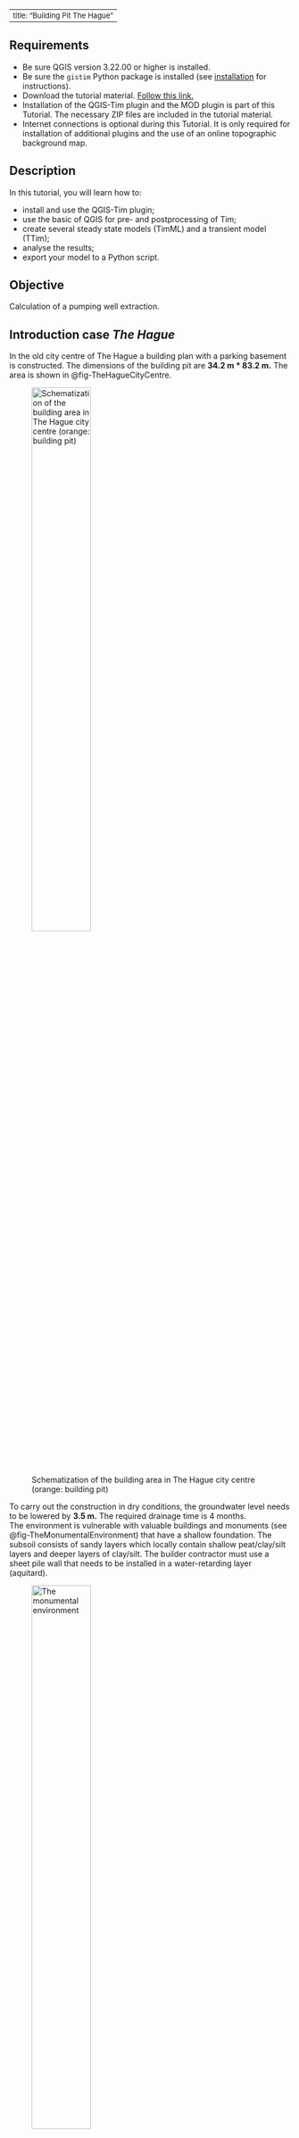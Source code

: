<style>
r { color: Red }
o { color: Orange }
g { color: Green }
b { color: Blue }
y { color: Yellow }
gr { color: Gray }
</style>

<style>
ul.a {list-style-type: circle;}
ul.b {list-style-type: disc;}
ul.c {list-style-type: square;}
ol.d {list-style-type: armenian;}
ol.e {list-style-type: cjk-ideographic;}
ol.f {list-style-type: decimal;}
ol.g {list-style-type: decimal-leading-zero;}
ol.h {list-style-type: georgian;}
ol.i {list-style-type: hebrew;}
ol.j {list-style-type: hiragana;}
ol.k {list-style-type: hiragana-iroha;}
ol.l {list-style-type: katakana;}
ol.m {list-style-type: katakana-iroha;}
ol.n {list-style-type: lower-alpha;}
ol.o {list-style-type: lower-greek;}
ol.p {list-style-type: lower-latin;}
ol.q {list-style-type: lower-roman;}
ol.r {list-style-type: upper-alpha;}
ol.s {list-style-type: upper-greek;}
ol.t {list-style-type: upper-latin;}
ol.u {list-style-type: upper-roman;}
ol.v {list-style-type: none;}
ol.w {list-style-type: inherit;}
</style>

<!--
<ul class="a">
  <li>Circle type</li>
  <li>Tea</li>
  <li>Coca Cola</li>
</ul>
-->

---
title: "Building Pit The Hague "
---

## Requirements
- Be sure QGIS version 3.22.00 or higher is installed.
- Be sure the ``gistim`` Python package is installed (see [installation](install.qmd) for instructions).
- Download the tutorial material. <a href="https://deltares.thegood.cloud/s/JWsmtC82zZjSRx3" target="_blank">Follow this link.</a>
- Installation of the QGIS-Tim plugin and the MOD plugin is part of this Tutorial. The necessary ZIP files are included in the tutorial material.
- Internet connections is optional during this Tutorial. It is only required for installation of additional plugins and the use of an online topographic background map.

## Description
In this tutorial, you will learn how to:

- install and use the QGIS-Tim plugin;
- use the basic of QGIS for pre- and postprocessing of Tim;
- create several steady state models (TimML) and a transient model (TTim);
- analyse the results;
- export your model to a Python script.

## Objective
Calculation of a pumping well extraction.

## Introduction case *The Hague*
In the old city centre of The Hague a building plan with a parking basement is constructed.
The dimensions of the building pit are **34.2 m * 83.2 m.** The area is shown in @fig-TheHagueCityCentre.

![Schematization of the building area in The Hague city centre (orange: building pit)](figures/tutorial/photo-TheHagueCityCentre.png){width=50% #fig-TheHagueCityCentre fig-align="left"}

To carry out the construction in dry conditions, the groundwater level needs to be lowered by **3.5 m.** The required drainage time is 4 months. <br>
The environment is vulnerable with valuable buildings and monuments (see @fig-TheMonumentalEnvironment) that have a shallow foundation. The subsoil consists of sandy layers which locally contain shallow peat/clay/silt layers and deeper layers of clay/silt. The builder contractor must use a sheet pile wall that needs to be installed in a water-retarding layer (aquitard).

![The monumental environment](figures/tutorial/photo-TheMonumentalEnvironment.png){width=50% #fig-TheMonumentalEnvironment fig-align="left"}

**The questions to be elaborated in the hydrogeological advice is:** <br>
*"How deep should a sheet pile wall be placed to prevent damage? Can risks arise from a leak?"*

Applications of a sheet pile wall (with a hydraulic resistance of 100 days) and a concrete cut off wall (with a hydraulic resistance of 1000 days) need to be studied.

The soil profile has been investigated with borings and CPTs. An example of a CPT is shown in @fig-CPT01.

![CPT to a depth of NAP -20 m](figures/tutorial/figure-CPT01.png ){width=70% #fig-CPT01 fig-align="left"}

The interpretation of the CPT and borings gives the following soil layer scheme:

- The soil mainly consists of fine sand in Holocene layers (max depth NAP -15 m) and coarse sand in deeper Pleistocene layers.
- Just below the groundwater level (NAP -0.5 m), there is an approximately 1.5 m thick peat/clay/silt layer (not in CPT).
- The layer between NAP –5.5 m and –8.5 m consists of clay lenses. There is little certainty about the resistance of that layer.
- Between NAP –13 m and –15 m there is a clay/silt layer.

Based on experience in this region, the following geohydrological schematization is known (@tbl-GeohydrologicalModelSubsoil). The layer depth is indicated relative to the groundwater level of NAP-0.5m, because only that part is relevant for our model. In @tbl-GeohydrologicalModelSubsoil c = vertical hydraulic resistance, k= horizontal permeability, S’= specific storage: :

<style scoped>
table {
  font-size: 13px;
}
</style>
|Cluster|Layer type|Layer Bottom|c|k|S’|
|:-:|--:|--:|--:|--:|--:|
|||[m-REF]|[days]|[m/day]|[1/m]|
|1|Aquitard|-1|3000||0.01|
||Aquifer|-5||10|0.00025|
|2|Aquitard|-8|40||0.0002|
||Aquifer|-13||10|0.00005|
|3|Aquitard|-15|100||0.001|
||Aquifer|-60||25|0.00001|
: Geohydrological model of the subsoil {#tbl-GeohydrologicalModelSubsoil}

According to <a href="https://www.dinoloket.nl" target="_blank">DINO loket</a> the average groundwater level on site is NAP -0.5 m. There are strict demands from authorities for allowable groundwater lowering. The maximum allowed drawdown outside the construction pit is 0.1 m. <br> To perform the calculation, dewatering is schematized to 8 wells. **Tip: Don't place the wells in the model too close to the sheet piles.** <br>

Tasks:

- Which element from the Tim package would you use to place the wells and sheet piles?
- Do you need to install sheet piles deep (in sand layers of aquifer 1 and 2) or shallow (only in the first sand layer of aquifer 1)?
- Investigate the effect of the presence of a lower or higher hydraulic resistance in the layer between NAP -5.5 m and -8.5 m.
- Estimate the extraction rate to keep the building pit dry.
- What are the risks? Look at the groundwater drawdown outside the construction pit in situations with different sheet pile depth.
- Also check for point leaks. Model these leaks with a hole in the sheet pile in the southwest corner of the area.

## Getting Started
Let's first configure the gistim python installation again, to be sure that QGIS can find the gistim software.

(@) Open the Deltaforge prompt (search in Windows Start for "Deltaforge Prompt"). A black window pops up.
(@) In this window type ``python -m gistim configure`` and press ENTER.
(@) You can close this window now.
(@) Launch QGIS from your START menu, from your desktop or click on …\\QGIS3.28.0\\bin\\qgis-bin.exe.

> **Intermezzo:** *QGIS language settings*
>
> Perhaps your QGIS was installed in another language than English. Because the Tutorial refers to the English version, let’s change to English.
>
> a. From the main menu click on *Settings* and select *Options* (e.g. in Dutch *Extra* and *Opties*).
> a. In the new window go to the *General section* (Dutch: *Algemeen*) on the left.
> a. Check the box to allow *Override System Locale* (Dutch: *Landinstellingen negeren*) and expand this sub menu.
> a. From the drop-down menu *“User interface translation”* (Dutch: *Vertaling gebruikers-interface*) select *American English* and click *OK*.
> a. Close QGIS and open it again to activate your language change.

We start with the creation of a new QGIS project.

(@) From the main menu click on *Project* and select *New*.

The case in this tutorial is located in The Netherlands, so next we select the appropriate projection.

(@) From the main menu click on *Project* and select *Properties*.
(@) In the *Properties* window select the category *CRS*, search for “EPSG:28992” and you find “Amersfoort / RD New”. Select this option and click the *Apply* button, followed by the *OK* button to close the window.

> In case your work is mostly in The Netherlands and in the “Amersfoort / RD New” projection, consider making this your default projection.
>
> - From the main menu click on *Settings* and select *Options...*.
> - In the section *CRS and Transforms* select *CRS (handling)*, pick the radio button *Use a default CRS* and select “EPSG:28992 -Amersfoort / RD New”.
> - Click OK.
> - Close this window.

### Install plugins
This is the moment to download/import four plugins needed for this tutorial. This is the list:

- the QGIS-Tim plugin. The development version, imported from a ZIP file.
- the iMOD plugin. The development version, imported from a ZIP file.
- the Value Tool. The official version, installed via the Plugin Manager of QGIS (internet connection required).
- the PDOK plugin. The official version, installed via the Plugin Manager of QGIS (internet connection required). This plugin gives access to a large database from which we will load the topographic maps and use the navigation option.

(@) Go to *Plugins* from the main menu and select *Manage and Install Plugins…* to open the plugin window.
(@) On the left section select *Install from ZIP*.
(@) Click the *Browse* button (![](figures/tutorial/button-Qgis-browse.png){width=4%}) and from the tutorial dataset select the ZIP file "QGIS-Tim_Tutorial-TheHague\\QGIS-iMOD-plugin.zip".
(@) Click *Install Plugin*.
(@) In the same way, install the QGIS-Tim plugin using the ZIP file "QGIS-Tim_Tutorial-TheHague\\QGIS-Tim-plugin.zip".

If you have an internet connection continue with the installation of the next two plugins from the QGIS plugin library.

(@) From the left section, select the group *All* to see all available plugins.
(@) Search for “Value Tool” and install it.
(@) Search for “PDOK services plugin” and install it.
(@) Make sure that under *Plugins > Manage and Install Plugins > Installed* now the 4 added plugins are checked.
(@) *Close* the Plugins window.

See in the toolbar section of QGIS that the plugins are installed:

- iMOD Toolbar ![](figures/tutorial/button_iMOD-Toolbar.png){width=30%}
- QGIS-Tim ![](figures/tutorial/button-Qgis-tim.png){width=4%}
- Value Tool ![](figures/tutorial/button_valuetool.png){width=4%}
- PDOK Services Plugin ![](figures/tutorial/button-PDOK.png){width=4%}

Further in this Tutorial we will use some default toolbars that might be hidden at the moment. Let's check that and unhide if necessary.

(@) Select *View* from the main menu and choose *Panels* and be sure these two toolbars are checked: <br> - Layers <br> - Browser.
(@) Select *View* from the main menu and choose *Toolbars* and be sure these three toolbars are checked: <br> - Advanced Digitizing Toolbar <br> - Snapping Toolbar <br> - Attributes Toolbar.

### Prepare your project
For navigation purposes, let's load a topographic map for The Netherlands from the online PDOK database.

> No internet connection? Follow the next steps to import a simple PNG file as a background.
>
> - Go to *Layer* in the main menu, go to *Add layer* and select *Add Raster layer*.
> - Use the *Browse* button (![](figures/tutorial/button-Qgis-browse.png){width=4%}) and from the tutorial material select “…\\QGIS-Tim_Tutorial-TheHague\\TopographicMapTheHague.png”.
> - Click on *Add* and *Close* the window.
> - If you do not see the map, select the layer "TopographicMapTheHague", click your right mouse button and select "Zoom to Layer(s)".
> - Continue after step @continuewithoutinternet.

(@) If you do have an internet connection click on the PDOK plugin button (![](figures/tutorial/button-PDOK.png){width=4%}) to open the "PDOK Services Plugin" window.
(@) From the tab *PDOK Services* search for "pastel" and you will find a WMTS type layer called "BRT Achtergrondkaart WMTS".
(@) Select the layer.
(@) In the section "laag toevoegen" click the button *Onder*.
(@) Close the PDOK window.

Our project area is in the centre of the city of The Hague so let's navigate to that city using the PDOK plugin.

(@) Type "Parkstraat" in the PDOK search field, near the PDOK button (![](figures/tutorial/button-PDOK-search.png){width=20%})
(@continuewithoutinternet) One of the locations PDOK will find is "Parkstraat, 's-Gravenhage". Click on it and QGIS will fly you to the project location.

Let's now open a shape file containing the circumference of the building location.

(@) Go to *Layer* in the main menu, go to *Add layer* and select *Add Vector layer*.
(@) Use the *Browse* button (![](figures/tutorial/button-Qgis-browse.png){width=4%}) and from the tutorial material select “…\\QGIS-Tim_Tutorial-TheHague\\building_pit.shp”.
(@) Click on *Add* and *Close* the window.

![](figures/tutorial/emoji-tip.png){width=3%} **Tip:** a fast alternative for adding layers: from the menu *View > Toolbar* add the *Manage Layers Toolbar* and use the button ![](figures/tutorial/button-Qgis-VectorLayer.png){width=4%}.

(@) In the *Layers* panel on the left, select the layer "building_pit".
(@) Click your right mouse button and from the menu select *Properties*.
(@) In the new window go to the section *Symbology* on the left and try to pick a polygon style with only a contour color.
(@) Click on *OK* a to save and close the window.

Let's save this project to be able to return to it later or in case of a crash of QGIS.

(@) Go to *Project* in the main menu, select *Save As* and select a folder and a file name for your project, e.g. “…\\QGIS-Tim_Tutorial-TheHague\\TheHague.qgz”

### Open the QGIS-Tim panel
Now we are ready to activate the QGIS-Tim plugin.

(@) Click on the QGIS-Tim plugin button (![](figures/tutorial/button-Qgis-tim.png){width=4%}) and the QGIS-Tim panel appears.
(@) Go to the tab *GeoPackage*. <br> Here we will create an empty database (geopackage) to store all elements and parameters for the model.
(@) Click the *New* button to create the GeoPackage and save it for instance in the folder with your tutorial data, e.g. "..\\QGIS-Tim_Tutorial-TheHague\\case-TheHague.gpkg".

Your window looks like in @fig-Panel-QGIS-Tim_v02.

![QGIS-Tim panel](figures/tutorial/Panel-QGIS-Tim_v02.png){width=50% #fig-Panel-QGIS-Tim_v02 fig-align="left"}

(@) Check in the *Layers* panel on the left that your new geopackage is added as a group. <br> A sub group **timml** for the steady state model input, the sub group **ttim** for the transient model input and a series of output formats (vector/mesh/raster).

If you had no introduction to the Tim plugin, read the Intermezzo below for a general explanation of the components.

> **Intermezzo:** *introduction Tabs on the Tim panel*
>
> a. GeoPackage: an overview of the elements in your geopackage. In case you switch to transient modelling, an extra column with *ttim* elements is added.
> a. Elements: a list of 14 Tim elements from which you can build your model.
> a. Compute: here you can define your domain and cell size, decide if your model is transient or not and change the output name.
> a. Extract: open an existing 3d geohydrological model (NC file) and extract the data for your project area.

Let's save this project to be able to return to it later or in case of a crash of QGIS.

(@) Go to *Project* in the main menu, select *Save As* and select a folder and a file name for your project, e.g. “…\\QGIS-Tim_Tutorial-TheHague\\TheHague.qgz”

## Start your Tim model
To get an idea of the parameterization of our Aquifer we can use the layer information available from the LHM database (Landelijk hydrologisch model). That model provides 3D geological layering within The Netherlands and the corresponding geological parameterization (permeability, resistance, thickness).

An example of parameter values near our building pit area is presented in @tbl-SubsoilCharacteristicsLHM. In each LHM layer the Aquitard information is positioned on top of Aquifer.

| fid <br> -| layer <br> -| aquitard <br> c| aquitard <br> npor| aquitard <br> s| aquifer <br> k| aquifer <br> npor| aquifer <br> s| aquifer <br> top| aquifer <br> bottom| semiconf <br> top| semiconf <br> head|
|---|---|:--:|:--:|:--:|:--:|:--:|:--:|:-:|:--:|:--:|:--:|
|     0    |     0    |  |  |  |  |  |  |  |  |  |  |
|     1    |     1    |     287    |  |  |     62.37    |  |  |     -18.97    |     -38.30    |  |  |
|     2    |     2    |     1    |  |  |     37.94    |  |  |     -38.30    |     -60.54    |  |  |
|     3    |     3    |     3056    |  |  |     13.21    |  |  |     -66.62    |     -77.50    |  |  |
|     4    |     4    |     708    |  |  |     9.25    |  |  |     -84.59    |     -88.38    |  |  |
|     5    |     5    |     3143    |  |  |     10.94    |  |  |     -106.06    |     -120.63    |  |  |
|     6    |     6    |     8092    |  |  |     5.68    |  |  |     -151.11    |     -254.94    |  |  |
|     7    |     7    |     17752    |  |  |     3.10    |  |  |     -307.82    |     -390.71    |  |                |
: The characteristics of the subsoil based on LHM data (example, your values may differ) {#tbl-SubsoilCharacteristicsLHM}

A choice should be made at which depth the hydrogeological base is chosen for this project. Where high aquifer k is followed by a large aquifer c the base is chosen. For this case the base is chosen at -60.5 m (all depth data in @tbl-SubsoilCharacteristicsLHM are m NAP). As you can see, values for Holocene layers are not available here and thus not displayed in LHM results. <br><br>
Aquitard resistance in the city is quite high, so a value of 3000 days is best guess from experience. <br><br>
For marine deposits at -12 a value of 50 to 100 days per meter layer thickness is a proper choice. The permeability of fine Holocene sand is chosen at 10 m/d.

We are now ready to define our first steady state model by parameterizing our Aquifer.

(@) From the *Layers* panel, select the layer *timml Aquifer:Aquifer*.
(@) Click your right mouse button and from the menu select *Open Attribute table* (![](figures/tutorial/button-Qgis-OpenAttributeTable.png){width=3%}). Search for the same icon somewhere on the *Attributes Toolbar*.
(@) Switch to the editing mode in the table with a click on (![](figures/tutorial/button-Qgis-AttributeTable-StartEditingMode.png ){width=4%}) *Toggle Editing*.
(@) Then by clicking 3 times on (![](figures/tutorial/button-Qgis-AttributeTable-AddFeature.png){width=4%}) *Add feature* you will see new rows are added.
(@) Now you are able to fill in the desired values shown in @fig-AquiferAttrTable_v01. <br>
**NB! Do not fill in column FID. 'Autogenerate' will take care.**

![The characteristics of the aquifer](figures/tutorial/Panel-Timml AquiferAttrTable_v01.png){width=70% #fig-AquiferAttrTable_v01}

**NB!** Closing this table window with the ![](figures/tutorial/Button_CloseWindow.png){width=2.5%} will not save the filled in data or stop the editing mode!

(@) Click on the *Save-Edits* button (![](figures/tutorial/button_SavelayerEdits.png){width=3%}) to save you data during the process or click on the *Toggle Editing Mode* button (![](figures/tutorial/button-Qgis-AttributeTable-StartEditingMode.png ){width=4%}) to stop edditing and QGIS askes you if your changes should be saved.
(@) Now you can close the Attribute Table window.

In the QGIS-Tim Window we now introduce the following elements for ground water modelling in the QGIS-Tim tab *Element*:

- Leaky Line Doublet
- Well

### Adding a Leaky Line Doublet

(@) In the QGIS-Tim window go to tab *Elements* and select the button *Leaky Line Doublet*.
(@) Fill in the name of the layer in the pop-up panel, e.g. 'sheet_pile', and click *OK* and this new Layer is added to the *Layers* panel.

First, we will *draw* the location of the sheet pile before *adding* the parameter values.

(@) In the *Layers* panel right click on the layer ![](figures/tutorial/figure_Leakylinedoublet_icon.png){width=4%} *timml Leaky Line Doublet:sheet_pile* and start the editing mode by clicking the *Toggle Editing* button (![](figures/tutorial/button-Qgis-AttributeTable-StartEditingMode.png ){width=4%}).

Two important remarks before drawing the sheet pile:

- Start drawing at the most southern corner of the building pit to make a variation for an extra purpose later on in this tutorial.
- In order to make a closed area surrounded with the sheet piles, the first and last point must have the same coordinate and intersect. For this we must activate the Snapping option in QGIS.

(@) In the main menu go to *Project* and select *Snapping Options..*.
(@) From the new toolbar (see @fig-button_ToolbarSnappingSettings), click on the *Enable Snapping* button (![](figures/tutorial/button_EnableSnapping.png){width=3%}).

![Switching on snapping options](figures/tutorial/button_ToolbarSnappingSettings.png){width=90% #fig-button_ToolbarSnappingSettings}

(@) Then select the *Add line feature* icon (![](figures/tutorial/button_AddLineFeature.png){width=3%}) to start the drawing of the sheet pile.
(@) Draw the sheet pile around the building pit (start south corner) with your left mouse button and close the feature on the first point.
(@) In the pop-up window fill in the resistance (1000 d, see \* below) and layer number (layer=0, see \*\* below) as in @fig-LeakylinedoubletFeatureAttributes and click OK to close the window.

![The characteristics of the Leaky line doublet](figures/tutorial/figure_LeakylinedoubletFeatureAttributes.png){width=60% #fig-LeakylinedoubletFeatureAttributes fig-align="left"}

> Remarks to the provided values: <br>
> \* Because of a known issue in the TimML software, until this issue is resolved, the value of the resistance must be multiplied by the permeability. For normal sheet pile walls a resistance value of 100-250 d for interlock leakage is a good choice. In this case the chosen value needs to be increased by multiplying with the applicable aquifer permeability in the effected layer (R=100 d becomes R=10*100 d). <br>
> \*\* In the real-world counting starts with 1. However, Tim is programmed in Python and in Python counting starts with 0. You will get used to it.

(@) Close the editing mode with a click on (![](figures/tutorial/button-Qgis-AttributeTable-StartEditingMode.png ){width=4%}) and you are asked to save your changes.
(@) Open the attribute table for *Leaky Line Doublet* (click ![](figures/tutorial/button-Qgis-OpenAttributeTable.png){width=3%} or press F6) to check hydraulic resistance values for the sheet pile walls.

### Adding a Well

(@) In GIS-Tim go to the tab *Elements* and select the *Well* element.
(@) A name for the element can be given in the pop-up panel, e.g. *pumping_wells*.
(@) In the *Layers* panel right click on the layer ![](figures/tutorial/figure_well_icon.png){width=3%} *timml Well:pumping_wells* and start the editing mode by clicking the *Toggle Editing* button (![](figures/tutorial/button-Qgis-AttributeTable-StartEditingMode.png ){width=4%}).
(@) Next click on *Add point feature* (![](figures/tutorial/button_AddPointFeature.png){width=4%}).
(@) With you left mouse button add the first well location similar to point 1 in @fig-SchematizationTheHague.
(@) In the pop-up window, fill in the well parameters discharge (50 m3/d), radius (0.1 m), resistance (1 d) and layer (0).
(@) Now add the other 7 wells locations in a fast way: do not import parameters with every single point. We will do that later. Just click *OK* on each *Feature Attribute* window.

![Schematization of the pumping wells, sheet piles and observation locations](figures/tutorial/figure_SchematizationTheHague.png){width=60% #fig-SchematizationTheHague fig-align="left"}

(@) In the *Layers* panel right select layer *timml Well:pumping_wells* and open the *Attribute Table (F6)*.
(@) Start the editing mode and fill in the values shown in @fig-WellAttributeTable. Don't forget the column 'Label'. <br> The discharge value in the table is a first guess to be adjusted later to desired level of -3.5 m groundwater lowering in the building pit.
(@) Stop the editing mode, save your work and close the window.
(@) Select layer *timml Well:pumping_wells* again, click right and from the menu select *Show labels*.

![Well properties](figures/tutorial/figure_WellAttributeTable.png){width=100% #fig-WellAttributeTable}

When you finished the input of the wells and their parameters, you have to look back to the combination of wells and sheet pile wall. The reason is that near a well the flow is strong and therefore the flow through the wall is increased. This may lead to extremities in the calculation if wall segments are chosen too large. Tim uses control points but they are set at regular distances on the doublet (the number of control points is 1+order). It is necessary to divide the wall in smaller sections near well locations. The length of each section should be chosen equal to approximately the distance of the wall to the nearest well.

(@) Select the Leaky Line Doublet in the *Layers* panel and start the editing mode.
(@) Activate the Vertex Tool (![](figures/tutorial/button_VertexTool.png){width=4%}) and then hoover along the sheet pile line in your drawing. The line element near your pointer lights up.
(@) With the combination of **Shift + double left click**, you can add a new vertex to the line. Repeat that for the number of points you want to add.

 @fig-figure_SheetPileExtraPoints shows the result of positioned extra points in the line.

![Extra points for segmentation of the sheet pile element](figures/tutorial/figure_SheetPileExtraPoints.png ){width=60% #fig-figure_SheetPileExtraPoints fig-align="left"}

## Computing the groundwater head drawdown

(@) Zoom in or out to desired domain for which you want to see the model results.
(@) In the QGIS-Tim panel select the tab *Compute*.
(@) Select the button *Set to current extent* to define the Domain.
(@) Grid spacing will follow automatically but for now make the results mesh more dense by changing "Grid spacing" to 3.00 m.
(@) In the "Output" section give the name of the file where you want to store the results.
(@) For contouring, select the check box "Auto-generate contours".
(@) Set the increment for contouring to a proper value: 0.5, 0.25 or 0.1 as applicable for your study.
(@) Press the *Compute* button to have the program perform the calculations.

A black Python.exe window pops up indicating that the TIM calculation started on the background. You can ignore this window but keep it open. Of course you van minimize it. If the calculation was completed successful, you will see this echo in QGIS.
![](figures/tutorial/Panel-QGIS-Tim-completion.png){width=80%}.

## Studying output results
After the calculation you see that the result is automatically added to the *Layers* panel, probably called "case-TheHague output". Results are presented as Mesh, Raster and Vector data. Contours are saved as vector. <br> Although these layers / groups are checked, the data is not visible. That is because the geopackage was added last, and QGIS adds layers at the end of the list. <br> Let's move the layer "pastel" to the background.

(@) Select the layer "pastel" and drag it with your left mouse button to the bottom of the list of layers.
(@) Uncheck mesh and raster to only visualize contours on the base map.
(@) Uncheck contour lines of layer 1 and 2 to get only the result for layer 0 on screen as in @fig-DrawdownConstructionPit_v01.

![Updated results of groundwater head lowering contours due to 8 wells 50 m3/d and a sheet pile wall with 100 d wall resistance.](figures/tutorial/figure_DrawdownConstructionPit_v01.png){width=70% #fig-DrawdownConstructionPit_v01  fig-align="left"}

The lowering in the building pit is shown to be around -6.20 m. To get it around -3.50 m as demanded, the well discharge should be decreased accordingly. An extra calculation with half the flow per well will be sufficient.

(@) Go to the well attribute table, adjust the flow to 60% (30 m3/d per well) and compute the model again.

### Adding observations wells
The city authorities that perform quality checks on the effect of construction projects insisted on the installation of some piezometers to assure reduction of risks for surrounding old monumental structures.

(@) In the QGIS-Tim panel go to the *Elements* tab and select the element *Observation*.
(@) Give a name in the pop-up panel, e.g. "observations".
(@) Then go to the *Layers* panel and select the layer ![](figures/tutorial/figure_Observation_icon.png){width=3%}*timml Observation:observations*.
(@) Go to the toolbar with drawing options and activate Toggle editing (![](figures/tutorial/button-Qgis-AttributeTable-StartEditingMode.png){width=4%}).
(@) Go right to the Add point feature (![](figures/tutorial/button_AddPointFeature.png){width=3%}) and drop some piezometers in the drawing. <br> We propose to use 5 points (see @fig-SchematizationTheHague): 1 point in the centre of the building pit, 1 near the lower corner outside, 1 outside near the middle of the eastern sheet pile section and just 2 near street corners.
(@) Compute the model again.

Results of calculations at the observation locations are presented as *Vector* data in the *Layers* panel.

(@) Uncheck/check layers in order to display observation results only.

By default, the label at each observation location is the calculated head for layer 0. Perhaps you see a second number near the location. For your information: this is the "location number" label belonging to the model input in layer *timml Observation:observations*.

We can observe that the lowering of groundwater around the building pit is quite high due to leakage of the sheet piles or leakage through the bottom clay layer with small resistance. Therefore, it is needed to improve the wall quality or the length. First we check the effect of the clay layer by studying a cross section.

### Creating a cross section

(@) To make a cross section, use the iMOD plugin toolbar and click on the Cross Section widget (![](figures/tutorial/button_iMOD-Cross-section.png){width=3%})
(@) From the dropdown menu on the left of this panel, select the mesh (![](figures/tutorial/button_Mesh.png){width=3%}) with \*_layer_0.
(@) Press *Add*.
(@) Start to define your cross section with a click on the button *Select location*.
(@) Draw your cross section by left clicking on the map. Stop drawing with a right click. You can redraw this line anytime you like.
(@) Satisfied with your line? Click the button *Plot* to draw this layer in the cross section. Your screen might look like @fig-HeadsInCrosssection03.
(@) By using the *Export* button you can store results from the cross section in a CSV file.

![Cross section of groundwater heads per layer, sheet pile wall R=100d and 8 wells at 30 m3/d each in layer0](figures/tutorial/figure_HeadsInCrosssection03.png){width=100% #fig-HeadsInCrosssection03}

## Making calculations with parameter variations or checking bandwidth
The authorities demand a drawdown effect of dewatering at a maximum of 0.10 m at surrounding buildings. This means that improvements for leakage control are needed but first we need to discover what parameter to focus on.

To check whether the wall resistance or the bottom resistance of the layer 1 (below the building pit) is more important we can make 2 variations; one with C-clay=200 d and one with R-wall=500 d. <br>
Of course you can change your model input, rerun the model and overwrite your model results. The next steps show you how to change the model input and save the results in separate *.gpkg and *.nc files.

(@) In the input group select layer *timml Aquifer:...*
(@) Open the *Attrribute Table* (F6) and change the value for "aquitard_c" in layer 1 into 200 d.
(@) In the QGIS-Tim panel go to the tab *Compute* and change the name of the output, e.g. case-TheHague_v1.
(@) Click *Compute* to run variant 1.

Check in the *Layers* panel and see that the results are not overwritten but added to the groups, e.g. layer *case-TheHague_v1-timml Observation:observations* is added to the group *Vector*.

(@) Fill in your calculated heads at the observation locations in @tbl-CalculatedHeads2Variants or use Excel.

|Observation <br>location |Default:<br>Cc=40d<br>Rw=100d*|![](figures/tutorial/button-pencil.png){width=20%} <br> your value:|Variant 1:<br>Cc=200d<br>Rw=100d*|your value:|Variant 2:<br>Cc=40d<br>Rw=500d*|your value:|
|---|---|---|---|---|---|---|
|Pb1 centre pit|-3.95| ... |-10.44| ...|-4.00| ...|
|Pb2 south corner|-0.43| ...|-0.54| ...|-0.35| ...|
|Pb3 street corner|-0.35| ...|-0.43| ...|-0.31| ...|
|Pb4 south point|-0.29| ...|-0.32| ...|-0.25| ...|
|Pb5 east wall|-0.51| ...|-0.70| ...|-0.41| ...|
: Table: calculated heads [m] in observation points for 2 variants compared to the initial situations. Your values will differ. {#tbl-CalculatedHeads2Variants}

\* Known issue in TimML: you have to multiply Rw by layer permeability (Rw*10).

Let's now run Variant 2.

(@) In layer *timml Aquifer:...* reset the value for "aquitard_c" in layer 1 to the default of 40 d.
(@) In layer *timml Leaky Line Doublet:...* change the value for "resistance" into 5000 d (500x10).
(@) In the QGIS-Tim panel go to the tab *Compute* and change the name of the output, e.g. case-TheHague_v2.
(@) Click *Compute* to run variant 2.
(@) Fill in your calculated heads at the observation locations in the table above.

To get the same lowering in the building pit, in the second variation the well flow might be reduced to 33% (10m3/d per well). For the sheet pile wall, increasing the wall quality or decreasing interlock leakage doesn’t make a big difference. <br>
We can conclude that the best investment during the phase of design would be to perform extra hydrogeological research, e.g. by making more cpt’s, borings or performing a pumping test.

## Sheet piles with extra depth
Suppose the best guess value of the clay layer resistance was right, then a mitigation measure for the effect of dewatering in the construction phase could be the installation of the wall to a deeper level where additional hydraulic resistance of 100d can be found at a depth of -13 m to -15 m NAP.

If we want to create extra depth of the sheet pile we will have to introduce it in a deeper layer. There are 2 options to implement it in your model:

- Add a copy of the geometry of the sheet pile wall to the existing *Leaky Line Doublet* shape and assign it to layer 1.
- We recommend to create an extra *Leaky Line Doublet* element. In this case it is more easy to switch on/off this additional element in your sensitivity analysis.

How to copy the sheet pile wall to an extra *Leaky Line Doublet* element?

(@) In the QGIS-Tim panel go to the tab *Elements* and add a second *Leaky Line Doublet* and give it a name, e.g. "sheet_pile_L1"
(@) Go to the tab *GeoPackage* and see that the element separately is added to the list. Here is can switch this element on / off for a calculation.
(@) In the *Layers* panel select the new layer *timml Leaky Line Doublet:sheet_pile_l1*.
(@) Open its *Attribute Table* (F6) and start the editing mode. The table is empty.
(@) Also open the *Attribute Table* of the first *Leaky Line Doublet* and select the existing element.
(@) Click on the *Copy* button (![](figures/tutorial/button_Copy_Selected_Row.png){width=3%}) in the source table to copy the selected row to the clipboard.

 ![](figures/tutorial/figure_Leakylinedoublet_copy.png){width=70%}

(@) In the target table, paste it with the *Paste* button (![](figures/tutorial/button_Paste_Feature.png){width=3%}) as a new layer.
(@) Assign this new sheet pile to layer=1.
(@) Stop editing and save the new element.
(@) Click *Compute* to start the computation again.

The results are directly visible in the contours and cross-section again. <br>
We can conclude that the drawdown in the building pit increases with a factor of almost 2 (-7.48 m at the centre of the building pit). Therefore, we adjust the well flow to 3.95/7.48*30=15.54 m3/d per well.

(@) Implement this change in the *timm Well* element and recalculate the model.

![Cross section of groundwater heads per layer, sheet pile wall R=500d in layers 0 and 1 and 8 wells at 15.25 m3/d each in layer0](figures/tutorial/figure_HeadsInCrosssection04.png){width=100% #fig-figure_HeadsInCrosssection04}

We conclude that the drawdown of groundwater level around the building pit with deep sheet piles decreased significantly.

Next also alternatives with a shallow concrete cut-off wall will be calculated for a shallow and a deep wall. In that case we have R=1000 d, but note that the input in the attribute than becomes k*R=10000 due to the error in Tim.

(@) After changing the value in attribute tables of wall elements, we can compute again, switching off and on the element for the deep wall section (tab Geopackage on the QGIS-Tim panel).

Again extra calculation is needed to adjust well extractions for drawdown in the building pit.<br>
Results of calculations are gathered in the following table, showing extractions and head outside the wall at South East monitoring position.

|Wall alternative <br> at c1=40 d|Wall resistance <br> [d] |Groundwater extraction <br> [m3/d] |Head SE monitoring <br> [dh in m]|
|---|---|---|---|
|Shallow sheet pile wall  |100 |240 |-0.39|
|Deep sheet pile wall |100 |122 |-0.16|
|Shallow cut-off wall |1000 |208 |-0.30|
|Deep cut-off wall |1000 |80 |-0.04|
: Effect of 4 Wall alternatives on extraction rate and drawdown South East. {#tbl-CalculatedHeads2Variants}

Installation of 15 m deep sheet pile wall or cut-off wall can be elaborated in a geotechnical design. <br>
Still, probably some decrease of interlock leakage is needed when sheet piles are chosen. Interlock sealing or maybe irrigation of water in a shallow drain pipe around the building pit could lead to approval by authorities.

## Effect of a not closed wall (about 20 cm)
Authorities are afraid that leakage incidents could be harmful for surrounding monuments.
The effect of leakage can be studied by creating a fictitious little opening in the wall. This can be done e.g. by changing the values of first and last coordinate of the leaky line doublet.

(@) Select the *Leaky Line Doublet* in the *Layers* panel
(@) In the editing toolbar go to the toggle editing option (![](figures/tutorial/button-Qgis-AttributeTable-StartEditingMode.png){width=4%}) and check the vertex option (![](figures/tutorial/button_VertexTool.png){width=4%}).
(@) On the drawing panel select a point in the line element of the wall and right click.

The list with coordinates appears in the vertex editor at the lower left corner of the screen. There you can edit the coordinates of all points in the line. Another option is to zoom in and select a point in the line element and drag it to a new position.

When the coordinates differ a gap results, in the studied case we created a 0.2 m wide gap. It might be elaborate to perform but the result is shown in the next figure. The result is calculated by using a small grid spacing. At this created gap a large flow results in the corner of the building pit, leading to an insufficient drawdown in the building pit and a 0.1 – 0.2 m larger lowering outside the building pit at that location.

![Calculated effect of leakage at one corner in the building pit](figures/tutorial/figure_LeakageEffectCorner.png){width=80% #fig-figure_LeakageEffectCorner}

When the contractor wants to restore the dewatering level inside the building pit, the drawdown outside the gap will even grow further.

## Using Python for sensitivity analyses with a QGIS-Tim model
QGIS-Tim offers the opportunity to export the geopackage of the created model to a Python script. This makes it possible to use the script for other ways of calculation, e.g.:
- Calculation of model results in other Python environments, like Anaconda or Spyder or in a notebook.
- Use in other Python oriented programs, like the Probabilistic Toolkit.

(@) If input of all elements is ready and the model has proved to run properly, go to the QGIS-Tim panel and the tab *Geopackage*.
(@) At the bottom press the button *Convert GeoPackage to Python script*.
(@) After a short period for translation in Python the explorer panel appears where you can enter the name you want to give for the python file, e.g. “case-TheHague.py” and store it in a directory you choose to save your work. The file looks like:

![Python script](figures/tutorial/figure_PythonExport01.png){width=90% #fig-figure_PythonExport01}

As can be seen the converted Python file start with calls (e.g. import timml) to main necessary Python packages. After that, for each timm element in the model, all data coordinates and parameter values follow. At the end of the Python file the "model.solve" command is stated after which all head values in the domain with the desired mesh density are determined and also at demanded observation points.

As can be seen the Python script for TimML is written in a very dedicated and condensed manner.

To get the Python file running in a platform like Anaconda or Spyder, extra lines should be added at wish, to get the output that the user needs.

Next this file can be used for geostatistical and scenario-analysis. There are several ways of handling this kind of study, like writing an additional Python program to perform repeated calculations and statistical analysis on results. But an easy way is to use the Probabilistic Toolkit (PTK), a platform for statistical analysis to be used together with geotechnical design programs, developed by Deltares. The PTK can be used for study of model sensitivity for variation of parameter values or reliability analysis.

The PTK can be downloaded free of charge at <a href="https://download.deltares.nl/ptk" target="_blank">Probabilistic Toolkit - download.</a>

(@) Open the **Probabilistic Toolkit** from your desktop (![](figures/tutorial/icon-probabiliticToolKit.png){width=4%}) or Windows menu (Deltares folder).

The Toolkit opens at the first of 5 tabs: *Model*.

(@) In the section *Model Type* check if the dropdown menu *Type* is set to *Internal*.
(@) In the section *Model Type* check if the dropdown menu *Language* is set to *Python* and a the field *Version* appears.
(@) Select the tree points ('...') in the field *Version* and give the path where PTK can find the Python interpreter, e.g. Spyder at "C:\\roelofs_fs\\_software\\deltaforge\\pythonw.exe".
(@) Than you copy the content of the Python file we converted from QGIS-Tim into the window "Model code".

We handle the process in this way because we want to change some lines in the source code to get the program running in PTK.

Next the specific parameters must be selected that are expected to be probably most relevant to variations in results. In the source code used in the PTK, those parameters will not have input on a value but need to be mentioned with a name that the PTK can use for input selection in the calculations. <br>
The parameters that seem to be important are:

- The hydraulic resistance of the sheet pile wall Rwall.
- The resistance c1 of the first clay layer.
- The permeability of the sand layer k01.
- The resistance c2 of the second clay layer at -14 m NAP.

![Declaration of Variables to control the analysis and first guess for values.](figures/tutorial/figure-PTK-VariableNameValue.png ){width=80% #fig-figure-PTK-VariableNameValue}

In PTK we have to set these parameters:

(@) In the PTK panel *Input* click 4 times on the *Add* button (![](figures/tutorial/button-PTK-add.png){width=3%}), to add 4 variables and name them Rshp, czba, khol and cbasis (see @fig-figure-PTK-VariableNameValue)
(@) In the tab *Variables* give these 4 variables the values 10000, 40, 10 and 100.
(@) Return to the tab *Model* and assign these variable values to the parameters in the source code by copying this code block to the top of the Python source code (see @fig-figure-PTK02). <br>
``Rwall = Rshp`` <br>
``c0    = czba`` <br>
``k0    = khol`` <br>
``c2    = cbasis``
(@) Finaly, replace the fixed value (**NB!** 2 times "Rwall", for each sheet pile definition) in the Python code for the parameter name (see red elements in @fig-figure-PTK02).

![Replace parameters in the Python code.](figures/tutorial/figure-PTK02.png){width=80% #fig-figure-PTK02}

(@) At the end of the source code, eliminate the following lines from the converted file:

``head = model.headgrid(xg=np.arange(80940.0, 81166.0, 4), yg=np.arange(455554.0, 455360.0, -4) )``

(@) Also eliminate the lines:

``observation_peilbuis_2 = model.head(x=80970.16497991727, y=455495.54316352855)``
``observation_peilbuis_3 = model.head(x=81004.86605597858, y=455389.68291883526)``
``observation_peilbuis_4 = model.head(x=81049.06450220713, y=455485.0645022071)``

(@) Because we only are interested in 2 points, use the first two observation points and add these lines at the end of the Python script:

``pb0 = observation_observations_0[0]``<br>
``pb1 = observation_observations_1[0]``

(@) In the panel *Output* of the PTK use the *Add* button (![](figures/tutorial/button-PTK-add.png){width=3%}) the new defined variables "pb0" and "pb1".
(@) Check if the program works properly. Field *Analysis* must contain "Run model", field *Results* must contain "Single run"
(@) Press the RUN button (![](figures/tutorial/button-PTK-START.png){width=3%}) to calculate the model.

In the tab *Run model* we find the results of our calculation.

(@) Check if it complies with your earlier calculations in QGIS-Tim.

![Result of test run in PTK to check model outcome.](figures/tutorial/figure-PTK03.png){width=40% #fig-figure-PTK03 fig-align="left"}

If results are as expected, we can step to a sensitivity analyses.

(@) In the tab *Field*, set the Analysis option to "Sensitivity*.
(@) Go to the tab *Variables*.

For each selected parameter a distribution is defined with certain limits or characteristic values. Distribution formulas can be chosen based on knowhow of the user. Best guess of the parameter value distributions is given in the next example window.

(@) Change the distributon types for each Variable in the column "Distrubution" and fill in the other values.

![Best guess of the parameter value distributions](figures/tutorial/figure-PTK04.png){width=100% #fig-figure-PTK04}

(@) Select the row with sheetpile resistance (Rshp) and in the panel below the distribution is shown (see @fig-figure-PTK-graph01).

Parameter value distributions of silt layer resistance (czba), basic peat layer resistance (cbasis) and permeability of Holocene sand (khol) are shown in graphs below.

![Parameter value distributions of sheetpile resistance Rshp](figures/tutorial/figure-PTK-graph01.png){width=100%  #fig-figure-PTK-graph01}

![Parameter value distributions of silt layer resistance czba](figures/tutorial/figure-PTK-graph02.png){width=100% #fig-figure-PTK-graph02}

![Parameter value distributions of basic peat layer resistance cbasis](figures/tutorial/figure-PTK-graph03.png){width=100% #fig-figure-PTK-graph03}

![Parameter value distributions of permeability of Holocene sand khol](figures/tutorial/figure-PTK-graph04.png){width=100% #fig-figure-PTK-graph04}

Low and high value of resistivity are set in the tab *Calculation* to 10% and 90%.

(@) Press RUN (![](figures/tutorial/button-PTK-START.png){width=3%}) to recalculate the model in the Sensitivity mode.
(@) After the run is finished, a new tab *Sensitivity* is visible. Go to the tab.

Here we can find what extent parameter variations contribute to model results. In @fig-figure-PTK-Sensitivity01 it is shown what parameter variation means for drawdown in the building pit. We conclude that for a situation with a sheet pile wall in only the first sand layer the variation of the resistance of the loamy layer (czba) determines the drawdown, and with that this factor determines the amount of extraction in that situation for the largest part. Translated to practical considerations, it is worthwhile to spend extra budget on determining the homogeneity of that layer and the vertical permeability of the loamy layer in more detail.

![Sensitivity of drawdown in building pit to parameter value distributions of sheetpile resistance (Rshp), silt layer resistance (czba), basic peat layer resistance (cbasis) and permeability of Holocene sand (khol).](figures/tutorial/figure-PTK-Sensitivity01.png){width=100% #fig-figure-PTK-Sensitivity01}

However, with this model we get a varying outcome for the level in the building pit and this is not realistic for a practical situation. In real projects, the dewatering contractor would like to know what the effect on dewatering demand and interaction with environment would be if the aim is to reach the designed groundwater head in the building pit while adjusting the rate of extraction in the wells. <br>

We can do this quite simply with the aid of the Python file. To perform this analysis we follow the assumption that the relation between drawdown and well extraction is linear.<br>

(@) Go to the tab *Model* and in the panel *Model code* remove from the end of the script the lines for ``pb0`` and the line for ``pb1``.
(@) On the top of the script, below the line ``k01 = khol`` add a value for the fixed total extraction flux and the fixed head within the building pit: <br>
``Qws = 100`` <br>
``pb0d = -3.5``
(@) Now add the following lines to the code. **NB!** *Use the same observation variable name as is used in your script!*<br>
``pb0  = observation_observations_0[0]`` <br>
``fact = pb0d/pb0``<br>
``Qtot = 8*Qws*fact``<br>
``pb1  = observation_observations_1[0]*fact``<br>
(@) Within the section of each of the 8 wells, go to the line defining the pumping rate (Qw) and make it variable: ``Qw=Qws``
(@) Recalculate the sensitivity.
(@) After the calculation is finisched, go to the tab *Sensitivity* and in the top left field select "Qtot" and or "pb1".

Again, we see that the parameter value for the hydraulic resistance of the loamy clay layer (czba) is most relevant to the variation of the outcome, not only for the drawdown effect in the area surrounding the building pit (pb1, see @fig-figure-PTK-Sensitivity02) but also for the total flow to the extraction wells (Qtot, see @fig-figure-PTK-Sensitivity03).

![Sensitivity of Pb1 (drawdown outside building pit) due to parameter value distributions of sheetpile resistance Rshp, silt layer resistance czba, basic peat layer resistance cbasis and permeability of Holocene sand khol with constant lowering inside the building pit.](figures/tutorial/figure-PTK-Sensitivity02.png){width=100% #fig-figure-PTK-Sensitivity02}

![Sensitivity of Qtot (groundwater extraction from the building pit) due to parameter value distributions of sheetpile resistance Rshp, silt layer resistance czba, basic peat layer resistance cbasis and permeability of Holocene sand khol, with constant lowering inside the building pit.](figures/tutorial/figure-PTK-Sensitivity03.png){width=100% #fig-figure-PTK-Sensitivity03}

Based on the same statistic distributions for the parameter values we now are also able to calculate the uncertainty in output for this case, using a sheet pile wall in the first aquifer. <br>
The distribution of the results for drawdown just outside the building pit is given in @fig-figure-PTK-Uncertainty01, which in the lower part shows the distribution for total flow rate from the dewatering in the building pit.

![Uncertainty in drawdown outside building pit due to parameter value distributions of sheetpile resistance Rshp, silt layer resistance czba, basic peat layer resistance cbasis and permeability of Holocene sand khol with constant lowering inside the building pit](figures/tutorial/figure-PTK-Uncertainty01.png){width=100% #fig-figure-PTK-Uncertainty01}

![Uncertainty in groundwater extraction from the building pit due to parameter value distributions of sheetpile resistance Rshp, silt layer resistance czba, basic peat layer resistance cbasis and permeability of Holocene sand khol with constant lowering inside the building pit](figures/tutorial/figure-PTK-Uncertainty02.png){width=100% #fig-figure-PTK-Uncertainty02}

The probabilistic model gives a 50% probability on a flow of 297 m3/d, even with a 10% chance of an overrun to 659 m3/d. The groundwater drawdown at the standpipe outside the building pit amounts -0.44 m with 50% probability but with 10% value of -1.10 m. <br>

Moreover, it is possible to perform a calculation of reliability with the PTK.

(@) Go to the tab *Analysis* and select the option *Reliability*.
(@) Then we check the variable distributions again.
(@) Next, we open the tab *Calculation*.

This gives the possibility to introduce a failure criterium for certain variable, like in our case pb1. We choose a less strict criterium because with a shallow sheetpile wall it is not possible to meet the requirements anyhow.

(@) Choose a comparison with undershooting a critical value of REF -0.5 m for the groundwater head in pb1 (see @fig-figure-PTK-Calculation01).

At the right hand side in the settings window a calculation method needs to be selected. Many statistical methods are available, like Monte Carlo method etc. They are described in the help of the PTK in the main menu. We chose FORM (First Order Reliability Method) as a fast method because it is an automated intelligent iteration process to find a design point for reliability by using first calculated realisations (p.97 in the Help manual, see PTK menu).

![Setting up a reliability calculation by choosing a failure criterium and selecting a calculation method.](figures/tutorial/figure-PTK-Calculation01.png){width=90% #fig-figure-PTK-Calculation01}

(@) Recalculate the model and go to the tab *Reliability*.

From the result (see @fig-figure-PTK-Reliability01) we conclude that the FORM method is able to find a solution in just a few iterations.

![Result of the reliability analysis for the selected failure criterium.](figures/tutorial/figure-PTK-Reliability01.png){width=100% #fig-figure-PTK-Reliability01}

It follows that the probability of failure for even a not very discriminating criterium as a drawdown outside the building pit of REF -0.5 m is 42%. The calculation method also returns the contributions of all relevant parameters to the outcome. It is obvious that the loamy layer at shallow depth below the building pit does not deliver enough hydraulic resistance to isolate the building activities from surrounding monuments. <br>

As is clear, the studied layout of the building pit plus dewatering will not meet the demands of the local authorities regarding the limitations on drawdown. By waterlocking the sheet pile wall we can hardly expect a satisfactory decrease of drawdown effects around the building site, therefore, the best solution is to install the sheet pile wall to a deeper level. <br>

Repeating the calculations with sheetpile wall in 2 layers the results will prove the possibility to meet the demands on groundwater effects with that building pit design.<br>

This description of the possibilities like exporting a Python script from Qgis-Tim and using this in statistical analysis is just a short peek into all the options. To find more information we must refer to the manual of the Probabilistic toolkit PTK.

## Creating a transient model
At this moment, it is not possible to create a transient (time dependent) model with correct answers to case studies with sheetpile walls. The TTim solution needs to be updated. <br>
Nevertheless in this section we want to guide you on setting up a basic transient model. <br>

(@) Return to QGIS and in the QGIS-Tim panel go to the tab *Compute*.
(@) In the section *Output* turn on the option "Transient".
(@) In the panel *Layers* select *timml Aquifer:Aquifer*.

As can be seen in @fig-Panel-TimmlAquiferAttrTable_v02, the matrix of properties is extended in the transient mode with cells for transient parameters, like specific storage coefficients (aquitard_s, and aquifer_s) and porosities (aquitard_npor and aquifer_npor). Take care that specific storage coefficient is a storage per meter layer thickness. In older MWell course material a speadsheet is presented for estimation of coefficient values but there we calculated storage coefficients per whole layer. Those values should be divided by layer thickness.

![Attribute Table for Aquifer in transient condition.](figures/tutorial/Panel-Timml AquiferAttrTable_v02.png){width=100% #fig-Panel-TimmlAquiferAttrTable_v02}

(@) Fill in the Table with the corresponding values.
(@) In the TTim section in the *Layers panel* go to the list of elements for transient calculations.
(@) Select *ttim Temporal Settings:Aquifer* and open its *Attribute Table* (F6). Here the length of the time series is specified.
(@) Set the starting time to 0.

But calculations take place for the range of time steps between "time_min" and "time_max". The time unit is according to central settings in the project, mostly time in days. "Time_min" should not be zero but given a slight offset. Here we also find a "Stehfest_M" number, related to the number of terms in the calculation method performing transformation of formulas in solving differential equations. A reference date can be set to relate the calculation to real time data.

(@) Fill in the table according to @fig-Panel-TTimAquiferAttrTable_v01.

![Table for *ttim Temporal Settings:Aquifer* ](figures/tutorial/Panel-TTim AquiferAttrTable_v01.png){width=70% #fig-Panel-TTimAquiferAttrTable_v01}

**NB!**: In QGIS it is an obligation to use a "reference_date" to get the model running and present outcomes!

(@) Select *ttim Computation Times:Domain* and set the time values for time steps where we want to get calculations of spatially distributed heads in mesh or raster points and contours.

![Table for *ttim Computation Times:Domain* ](figures/tutorial/Panel-TTim_DomainAttrTable_v01.png){width=30% #fig-Panel-TTim_DomainAttrTable_v01}

For this case we will leave this table blank, because calculating several head distributions at different time steps is rather time consuming during this course.

(@) Select *ttim Observation:observations* and here we can set the time steps for a time series at certain points we want to monitor the calculation results. We set points at intervals that follow a (approximately) logarithmic increase in time intervals. Proposed values are shown in the next table.

![Table for *ttim Observation:observations* ](figures/tutorial/Panel-TTim_ObservationsAttrTable_v01.png){width=40% #fig-Panel-TTim_ObservationsAttrTable_v01}

Don’t choose exactly the same time as when changing the flow. So if 60 is an end value, choose 59.9.

In the *Attribute Table* of layer *ttim Well:pumping_wells* we can set the discharge amount. The value might change during time when excavation is considered or construction is performed in phases. For each change we have to add a line of input. In case there are a lot of switch on/off moments, this is a lot of work. <br> We just leave this option without any change because there is an other option in case each well has only a singel start and end time.

(@) Therefor go to the layer *timml Well:pumping_wells* layer. This layer contains simple elements to make it behave as a simple Timm element.
(@) In the *Attribute Table* make start_time=5, end_time=30 and discharge_transient=15.
(@) But fill in a value of 0 m3/d in column "Discharge" because this variable is part of TimML well element. We use the "discharge_transient" variable to define flow in TTim. Remember: Solution of TTim is superposed on solution of TimML.